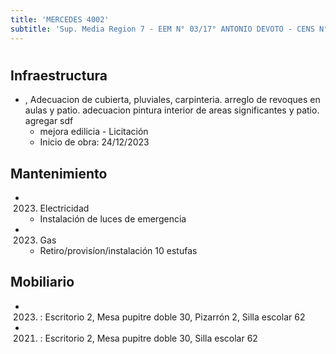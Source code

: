 ```yaml
---
title: 'MERCEDES 4002'
subtitle: 'Sup. Media Region 7 - EEM N° 03/17° ANTONIO DEVOTO - CENS N° 65 - CAIYJ CLUB DEVOTO'
---
```


#
## Infraestructura

* , Adecuacion de cubierta, pluviales, carpinteria. arreglo de revoques en aulas y patio. adecuacion pintura interior de areas significantes y patio. agregar sdf 
    + mejora edilicia - Licitación 
    + Inicio de obra: 24/12/2023 






## Mantenimiento

*  (2023) Electricidad 
    + Instalación de luces de emergencia

*  (2023) Gas 
    + Retiro/provisíon/instalación 10 estufas





## Mobiliario

*  (2023) : Escritorio 2, Mesa pupitre doble 30, Pizarrón 2, Silla escolar 62 

*  (2021) : Escritorio 2, Mesa pupitre doble 30, Silla escolar 62 



